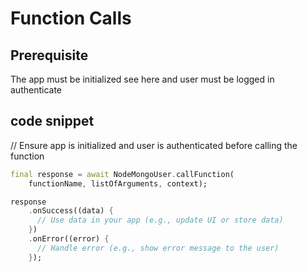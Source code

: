 # Function Calls

## Prerequisite
The app must be initialized see here and user must be logged in authenticate
## code snippet

// Ensure app is initialized and user is authenticated before calling the function
```dart
final response = await NodeMongoUser.callFunction(
    functionName, listOfArguments, context);

response
    .onSuccess((data) {
      // Use data in your app (e.g., update UI or store data)
    })
    .onError((error) {
      // Handle error (e.g., show error message to the user)
    });
```
